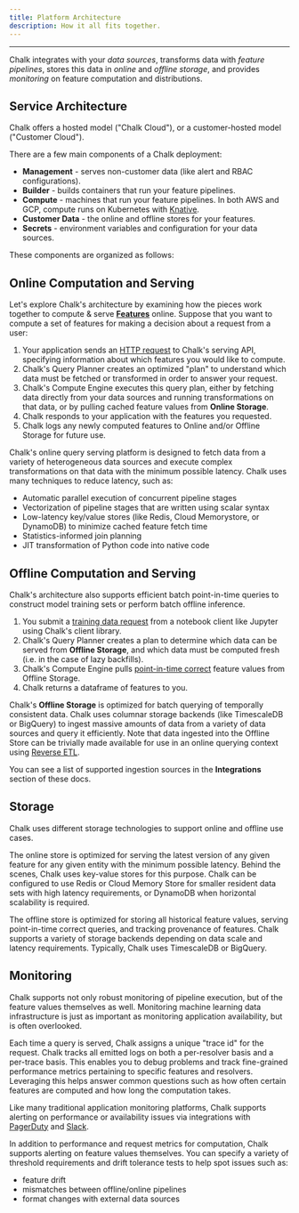 ```yaml
---
title: Platform Architecture
description: How it all fits together.
---
```



---

Chalk integrates with your _data sources_, transforms data with _feature pipelines_,
stores this data in _online_ and _offline storage_, and provides _monitoring_ on feature computation and distributions.

<ArchitectureDiagram />

## Service Architecture


Chalk offers a hosted model ("Chalk Cloud"), or a customer-hosted model ("Customer Cloud").

There are a few main components of a Chalk deployment:

- **Management** - serves non-customer data (like alert and RBAC configurations).
- **Builder** - builds containers that run your feature pipelines.
- **Compute** - machines that run your feature pipelines. In both AWS and GCP, compute runs on
  Kubernetes with [Knative](https://knative.dev/).
- **Customer Data** - the online and offline stores for your features.
- **Secrets** - environment variables and configuration for your data sources.

These components are organized as follows:

<ServiceDiagramSwitcher />

## Online Computation and Serving

Let's explore Chalk's architecture by examining how the pieces work together to compute & serve **[Features](/docs/features)** online. Suppose that you want to compute a set of features for making a decision about a request from a user:

1. Your application sends an [HTTP request](/docs/query-basics) to Chalk's serving API, specifying information about which features you would like to compute.
2. Chalk's Query Planner creates an optimized "plan" to understand which data must be fetched or transformed in order to answer your request.
3. Chalk's Compute Engine executes this query plan, either by fetching data directly from your data sources and running transformations on that data, or by pulling cached feature values from **Online Storage**.
4. Chalk responds to your application with the features you requested.
5. Chalk logs any newly computed features to Online and/or Offline Storage for future use.

Chalk's online query serving platform is designed to fetch data from a variety of heterogeneous data sources and execute complex transformations on that data with the minimum possible latency. Chalk uses many techniques to reduce latency, such as:

- Automatic parallel execution of concurrent pipeline stages
- Vectorization of pipeline stages that are written using scalar syntax
- Low-latency key/value stores (like Redis, Cloud Memorystore, or DynamoDB) to minimize cached feature fetch time
- Statistics-informed join planning
- JIT transformation of Python code into native code

## Offline Computation and Serving

Chalk's architecture also supports efficient batch point-in-time queries to construct model
training sets or perform batch offline inference.

1. You submit a [training data request](/docs/training-client) from a notebook client like Jupyter using Chalk's client library.
2. Chalk's Query Planner creates a plan to determine which data can be served from **Offline Storage**, and which data must be computed fresh (i.e. in the case of lazy backfills).
3. Chalk's Compute Engine pulls [point-in-time correct](/docs/temporal-consistency) feature values from Offline Storage.
4. Chalk returns a dataframe of features to you.

Chalk's **Offline Storage** is optimized for batch querying of temporally consistent data. Chalk uses columnar storage backends (like TimescaleDB or BigQuery) to ingest massive amounts of data from a variety of data sources and query it efficiently. Note that data ingested
into the Offline Store can be trivially made available for use in an online querying context using [Reverse ETL](/docs/reverse-etl).

You can see a list of supported ingestion sources in the **Integrations** section of these docs.

## Storage

Chalk uses different storage technologies to support online and offline use cases.

The online store is optimized for serving the latest version of any given feature for any given entity with the minimum possible latency. Behind the scenes, Chalk uses key-value stores for this purpose. Chalk can be configured to use Redis or Cloud Memory Store for smaller resident data sets with high latency requirements, or DynamoDB when horizontal scalability is required.

The offline store is optimized for storing all historical feature values, serving point-in-time correct queries, and tracking provenance of features. Chalk supports a variety of storage backends depending on data scale and latency requirements. Typically, Chalk uses TimescaleDB or BigQuery.

## Monitoring

Chalk supports not only robust monitoring of pipeline execution, but of the feature values themselves as well. Monitoring machine learning data infrastructure is just as important as monitoring application availability, but is often overlooked.

Each time a query is served, Chalk assigns a unique "trace id" for the request. Chalk tracks all emitted logs on both a per-resolver basis and a per-trace basis.
This enables you to debug problems and track fine-grained performance metrics pertaining to specific features and resolvers.
Leveraging this helps answer common questions such as how often certain features are computed and how long the computation takes.

Like many traditional application monitoring platforms, Chalk supports alerting on performance or availability issues via integrations with [PagerDuty](https://www.pagerduty.com/) and [Slack](https://slack.com/).

In addition to performance and request metrics for computation, Chalk supports alerting on feature values themselves. You can specify a variety of threshold requirements and drift tolerance tests to help spot issues such as:

- feature drift
- mismatches between offline/online pipelines
- format changes with external data sources
